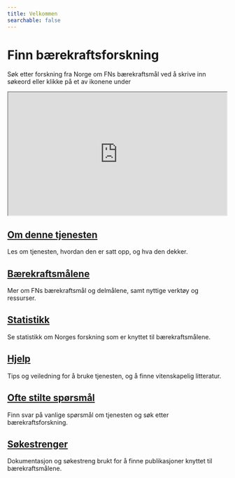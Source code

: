 ```yaml
---
title: Velkommen
searchable: false
---
```



<div className="flex flex-col items-center justify-center mt-10 mb-8 gap-8"> 
  <SDGNor className="text-black dark:text-white" />
  <h1 className="sr-only">Finn bærekraftsforskning</h1>
  <p className="text-left text-lg sm:text-lg md:text-xl lg:text-xl">Søk etter forskning fra Norge om FNs bærekraftsmål ved å skrive inn søkeord eller klikke på et av ikonene under</p> 
</div>

<div className="flex flex-col">

  <HomeSearchBox />
  
  <Goals />

  <iframe src="https://uib.cloud.panopto.eu/Panopto/Pages/Embed.aspx?id=2ac55850-39e4-4810-9818-b0ce00e476fc&autoplay=false&offerviewer=false&showtitle=false&showbrand=false&captions=false&interactivity=none" 
  height="281" 
  width="500" 
  allowfullscreen 
  allow="autoplay" 
  aria-label="Panopto Embedded Video Player"
  title='Videoveiledning for hvordan bruker bærekraftsforskning.no'
  ></iframe>

  <Features>
    <Feature>
      <h2 className="text-center text-xl font-bold">
        <a href='/om/om-tjenesten'>Om denne tjenesten</a>
      </h2>
      <p className="text-center">
        Les om tjenesten, hvordan den er satt opp, og hva den dekker.
      </p>
    </Feature>
    <Feature>
      <h2 className="text-center text-xl font-bold">
        <a href='/om/om-baerekraftsmalene'>Bærekraftsmålene</a>
      </h2>
      <p className="text-center">
        Mer om FNs bærekraftsmål og delmålene, samt nyttige verktøy og ressurser.
      </p>
    </Feature>
    <Feature>
      <h2 className="text-center text-xl font-bold">
        <a href='statistikk/om-statistikk'>Statistikk</a>
      </h2>
      <p className="text-center">
        Se statistikk om Norges forskning som er knyttet til bærekraftsmålene.
      </p>
    </Feature>
    <Feature>
      <h2 className="text-center text-xl font-bold">
        <a href='/hjelp/sokehjelp'>Hjelp</a>
      </h2>
      <p className="text-center">
        Tips og veiledning for å bruke tjenesten, og å finne vitenskapelig litteratur.
      </p>
    </Feature>
    <Feature>
      <h2 className="text-center text-xl font-bold">
        <a href='/hjelp/ofte-stilte-sporsmal'>Ofte stilte spørsmål</a>
      </h2>
      <p className="text-center">
        Finn svar på vanlige spørsmål om tjenesten og søk etter bærekraftsforskning.
      </p>
    </Feature>
    <Feature>
      <h2 className="text-center text-xl font-bold">
        <a href='/sokestreng/introduksjon'>Søkestrenger</a>
      </h2>
      <p className="text-center">
        Dokumentasjon og søkestreng brukt for å finne publikasjoner knyttet til bærekraftsmålene. 
      </p>
    </Feature>
  </Features>
</div>
